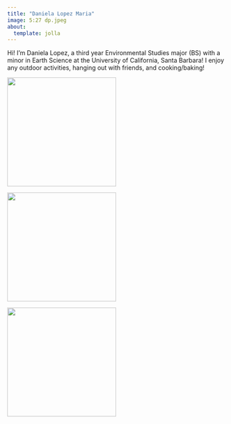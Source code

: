 ```yaml
---
title: "Daniela Lopez Maria"
image: 5:27 dp.jpeg
about: 
  template: jolla
---
```


Hi! I'm Daniela Lopez, a third year Environmental Studies major (BS) with a minor in Earth Science at the University of California, Santa Barbara! I enjoy any outdoor activities, hanging out with friends, and cooking/baking!

![](friends28.jpeg){width="250"}

![](boyfriend28.jpeg){width="250"}

![](mazzy28.jpeg){width="250"}
